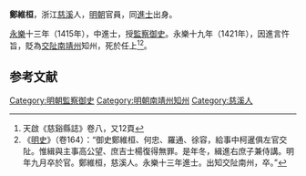 '''鄭維桓'''，浙江[[慈溪|慈溪]]人，[[明朝|明朝]]官員，同[[進士|進士]]出身。

[[永乐_(明朝)|永樂]]十三年（1415年），中進士，授[[監察御史|監察御史]]。永樂十九年（1421年），因進言忤旨，貶為[[交阯|交阯]][[南靖州|南靖州]]知州，死於任上<ref>天啟《慈谿縣誌》卷八，又12頁</ref><ref>《[[明史|明史]]》（卷164）：“御史鄭維桓、何忠、羅通、徐容，給事中柯暹俱左官交阯。惟緝與主事高公望、庶吉士楊復得無罪。是年冬，緝進右庶子兼侍講。明年九月卒於官。鄭維桓，慈溪人。永樂十三年進士。出知交阯南州，卒。”</ref>。

==参考文献==
{{wikisource|明史/卷164}}
{{Reflist}}

{{明朝人物小作品}}
{{永樂十三年乙未科殿試金榜}}
{{DEFAULTSORT:Zheng郑}}
[[Category:明朝監察御史|Category:明朝監察御史]]
[[Category:明朝南靖州知州|Category:明朝南靖州知州]]
[[Category:慈溪人|Category:慈溪人]]